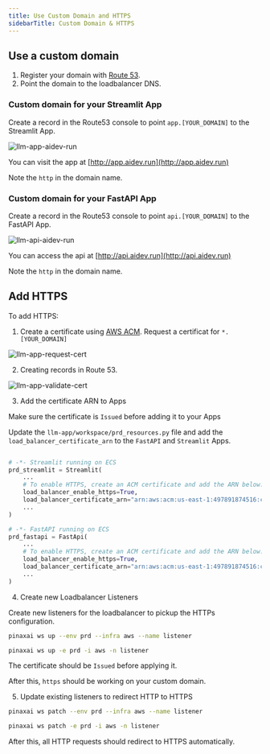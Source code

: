 ```yaml
---
title: Use Custom Domain and HTTPS
sidebarTitle: Custom Domain & HTTPS
---
```


## Use a custom domain

1. Register your domain with [Route 53](https://us-east-1.console.aws.amazon.com/route53/).
2. Point the domain to the loadbalancer DNS.

### Custom domain for your Streamlit App

Create a record in the Route53 console to point `app.[YOUR_DOMAIN]` to the Streamlit App.

<img src="/images/llm-app-aidev-run.png" alt="llm-app-aidev-run" />

You can visit the app at [http://app.aidev.run](http://app.aidev.run)

<Note>Note the `http` in the domain name.</Note>

### Custom domain for your FastAPI App

Create a record in the Route53 console to point `api.[YOUR_DOMAIN]` to the FastAPI App.

<img src="/images/llm-api-aidev-run.png" alt="llm-api-aidev-run" />

You can access the api at [http://api.aidev.run](http://api.aidev.run)

<Note>Note the `http` in the domain name.</Note>

## Add HTTPS

To add HTTPS:

1. Create a certificate using [AWS ACM](https://us-east-1.console.aws.amazon.com/acm). Request a certificat for `*.[YOUR_DOMAIN]`

<img src="/images/llm-app-request-cert.png" alt="llm-app-request-cert" />

2. Creating records in Route 53.

<img src="/images/llm-app-validate-cert.png" alt="llm-app-validate-cert" />

3. Add the certificate ARN to Apps

<Note>Make sure the certificate is `Issued` before adding it to your Apps</Note>

Update the `llm-app/workspace/prd_resources.py` file and add the `load_balancer_certificate_arn` to the `FastAPI` and `Streamlit` Apps.

```python workspace/prd_resources.py

# -*- Streamlit running on ECS
prd_streamlit = Streamlit(
    ...
    # To enable HTTPS, create an ACM certificate and add the ARN below:
    load_balancer_enable_https=True,
    load_balancer_certificate_arn="arn:aws:acm:us-east-1:497891874516:certificate/6598c24a-d4fc-4f17-8ee0-0d3906eb705f",
    ...
)

# -*- FastAPI running on ECS
prd_fastapi = FastApi(
    ...
    # To enable HTTPS, create an ACM certificate and add the ARN below:
    load_balancer_enable_https=True,
    load_balancer_certificate_arn="arn:aws:acm:us-east-1:497891874516:certificate/6598c24a-d4fc-4f17-8ee0-0d3906eb705f",
    ...
)
```

4. Create new Loadbalancer Listeners

Create new listeners for the loadbalancer to pickup the HTTPs configuration.

<CodeGroup>

```bash terminal
pinaxai ws up --env prd --infra aws --name listener
```

```bash shorthand
pinaxai ws up -e prd -i aws -n listener
```

</CodeGroup>

<Note>The certificate should be `Issued` before applying it.</Note>

After this, `https` should be working on your custom domain.

5. Update existing listeners to redirect HTTP to HTTPS

<CodeGroup>

```bash terminal
pinaxai ws patch --env prd --infra aws --name listener
```

```bash shorthand
pinaxai ws patch -e prd -i aws -n listener
```

</CodeGroup>

After this, all HTTP requests should redirect to HTTPS automatically.
